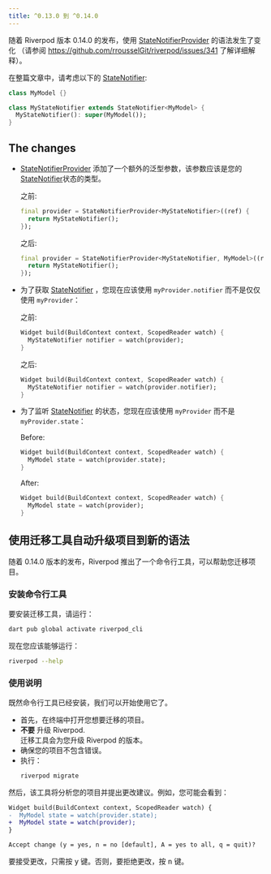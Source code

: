 ```yaml
---
title: ^0.13.0 到 ^0.14.0
---
```


随着 Riverpod 版本 0.14.0 的发布，使用 [StateNotifierProvider] 的语法发生了变化
（请参阅 https://github.com/rrousselGit/riverpod/issues/341 了解详细解释）。

在整篇文章中，请考虑以下的 [StateNotifier]:

```dart
class MyModel {}

class MyStateNotifier extends StateNotifier<MyModel> {
  MyStateNotifier(): super(MyModel());
}
```

## The changes

- [StateNotifierProvider] 添加了一个额外的泛型参数，该参数应该是您的 [StateNotifier]状态的类型。

  之前:

  ```dart
  final provider = StateNotifierProvider<MyStateNotifier>((ref) {
    return MyStateNotifier();
  });
  ```

  之后:

  ```dart
  final provider = StateNotifierProvider<MyStateNotifier, MyModel>((ref) {
    return MyStateNotifier();
  });
  ```

- 为了获取 [StateNotifier] ，您现在应该使用 `myProvider.notifier` 而不是仅仅使用 `myProvider`：

  之前:

  ```dart
  Widget build(BuildContext context, ScopedReader watch) {
    MyStateNotifier notifier = watch(provider);
  }
  ```

  之后:

  ```dart
  Widget build(BuildContext context, ScopedReader watch) {
    MyStateNotifier notifier = watch(provider.notifier);
  }
  ```

- 为了监听 [StateNotifier] 的状态，您现在应该使用 `myProvider` 而不是 `myProvider.state`：

  Before:

  ```dart
  Widget build(BuildContext context, ScopedReader watch) {
    MyModel state = watch(provider.state);
  }
  ```

  After:

  ```dart
  Widget build(BuildContext context, ScopedReader watch) {
    MyModel state = watch(provider);
  }
  ```

## 使用迁移工具自动升级项目到新的语法

随着 0.14.0 版本的发布，Riverpod 推出了一个命令行工具，可以帮助您迁移项目。

### 安装命令行工具

要安装迁移工具，请运行：

```sh
dart pub global activate riverpod_cli
```

现在您应该能够运行：

```sh
riverpod --help
```

### 使用说明

既然命令行工具已经安装，我们可以开始使用它了。

- 首先，在终端中打开您想要迁移的项目。
- **不要** 升级 Riverpod.  
  迁移工具会为您升级 Riverpod 的版本。
- 确保您的项目不包含错误。
- 执行：
  ```sh
  riverpod migrate
  ```

然后，该工具将分析您的项目并提出更改建议。例如，您可能会看到：

```diff
Widget build(BuildContext context, ScopedReader watch) {
-  MyModel state = watch(provider.state);
+  MyModel state = watch(provider);
}

Accept change (y = yes, n = no [default], A = yes to all, q = quit)? 
```

要接受更改，只需按 <kbd>y</kbd> 键。否则，要拒绝更改，按 <kbd>n</kbd> 键。


[statenotifierprovider]: https://pub.dev/documentation/hooks_riverpod/3.0.0-dev.18/legacy/StateNotifierProvider-class.html
[statenotifier]: https://pub.dev/documentation/state_notifier/latest/state_notifier/StateNotifier-class.html
